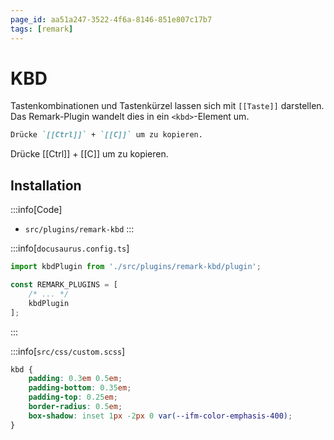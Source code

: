 ```yaml
---
page_id: aa51a247-3522-4f6a-8146-851e807c17b7
tags: [remark]
---
```



# KBD

Tastenkombinationen und Tastenkürzel lassen sich mit `[[Taste]]` darstellen. Das Remark-Plugin wandelt dies in ein `<kbd>`-Element um.

```md
Drücke `[[Ctrl]]` + `[[C]]` um zu kopieren.
```

<BrowserWindow>Drücke [[Ctrl]] + [[C]] um zu kopieren.</BrowserWindow>

## Installation

:::info[Code]

- `src/plugins/remark-kbd` :::

:::info[`docusaurus.config.ts`]

```ts
import kbdPlugin from './src/plugins/remark-kbd/plugin';

const REMARK_PLUGINS = [
    /* ... */
    kbdPlugin
];
```

:::

:::info[`src/css/custom.scss`]

```css
kbd {
    padding: 0.3em 0.5em;
    padding-bottom: 0.35em;
    padding-top: 0.25em;
    border-radius: 0.5em;
    box-shadow: inset 1px -2px 0 var(--ifm-color-emphasis-400);
}
```
